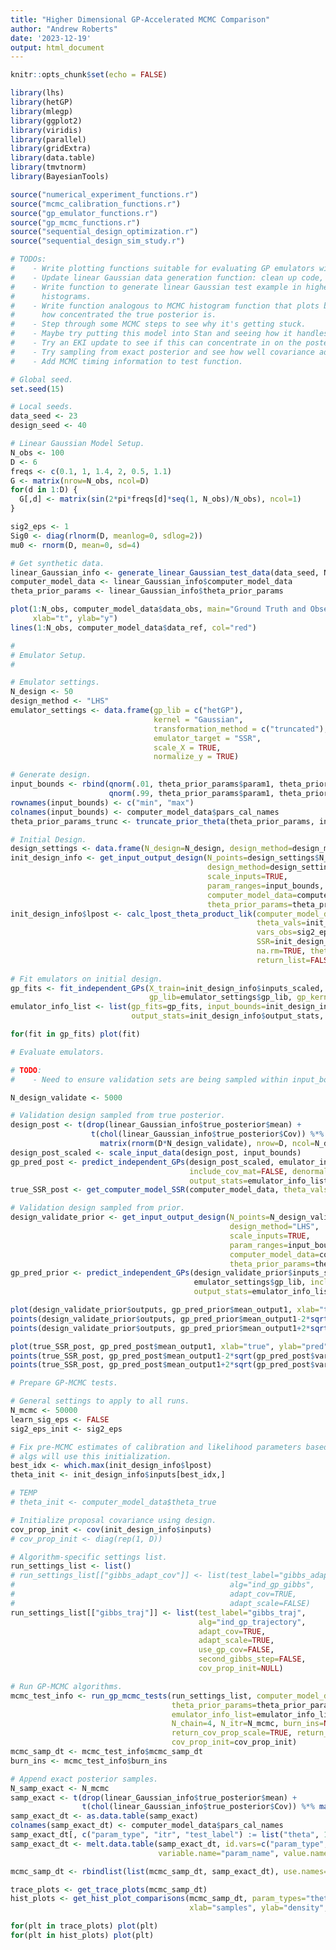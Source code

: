 ```yaml
---
title: "Higher Dimensional GP-Accelerated MCMC Comparison"
author: "Andrew Roberts"
date: '2023-12-19'
output: html_document
---
```



```r
knitr::opts_chunk$set(echo = FALSE)

library(lhs)
library(hetGP)
library(mlegp)
library(ggplot2)
library(viridis)
library(parallel)
library(gridExtra)
library(data.table)
library(tmvtnorm)
library(BayesianTools)

source("numerical_experiment_functions.r")
source("mcmc_calibration_functions.r")
source("gp_emulator_functions.r")
source("gp_mcmc_functions.r")
source("sequential_design_optimization.r")
source("sequential_design_sim_study.r")
```


```r
# TODOs: 
#    - Write plotting functions suitable for evaluating GP emulators with multivariate input space. Maybe plot y vs. y_hat. 
#    - Update linear Gaussian data generation function: clean up code, improve comments, and allow for non-zero mean Gaussian prior.
#    - Write function to generate linear Gaussian test example in higher dimensions. Include univariate and bivariate 
#      histograms.
#    - Write function analogous to MCMC histogram function that plots bivariate histograms. Will be helpful to get a sense of 
#      how concentrated the true posterior is. 
#    - Step through some MCMC steps to see why it's getting stuck. 
#    - Maybe try putting this model into Stan and seeing how it handles it. 
#    - Try an EKI update to see if this can concentrate in on the posterior in a single time step. 
#    - Try sampling from exact posterior and see how well covariance adaptation does. 
#    - Add MCMC timing information to test function. 
```


```r
# Global seed.
set.seed(15)

# Local seeds. 
data_seed <- 23
design_seed <- 40
```


```r
# Linear Gaussian Model Setup. 
N_obs <- 100
D <- 6
freqs <- c(0.1, 1, 1.4, 2, 0.5, 1.1)
G <- matrix(nrow=N_obs, ncol=D)
for(d in 1:D) {
  G[,d] <- matrix(sin(2*pi*freqs[d]*seq(1, N_obs)/N_obs), ncol=1)
}

sig2_eps <- 1
Sig0 <- diag(rlnorm(D, meanlog=0, sdlog=2))
mu0 <- rnorm(D, mean=0, sd=4)

# Get synthetic data. 
linear_Gaussian_info <- generate_linear_Gaussian_test_data(data_seed, N_obs, D, Sig0, G, sig2_eps=sig2_eps)
computer_model_data <- linear_Gaussian_info$computer_model_data
theta_prior_params <- linear_Gaussian_info$theta_prior_params

plot(1:N_obs, computer_model_data$data_obs, main="Ground Truth and Observed Data", 
     xlab="t", ylab="y")
lines(1:N_obs, computer_model_data$data_ref, col="red")

```

```r

#
# Emulator Setup. 
#

# Emulator settings. 
N_design <- 50
design_method <- "LHS"
emulator_settings <- data.frame(gp_lib = c("hetGP"), 
                                kernel = "Gaussian", 
                                transformation_method = c("truncated"),
                                emulator_target = "SSR",
                                scale_X = TRUE, 
                                normalize_y = TRUE)

# Generate design. 
input_bounds <- rbind(qnorm(.01, theta_prior_params$param1, theta_prior_params$param2), 
                      qnorm(.99, theta_prior_params$param1, theta_prior_params$param2))
rownames(input_bounds) <- c("min", "max")
colnames(input_bounds) <- computer_model_data$pars_cal_names
theta_prior_params_trunc <- truncate_prior_theta(theta_prior_params, input_bounds)

# Initial Design. 
design_settings <- data.frame(N_design=N_design, design_method=design_method)
init_design_info <- get_input_output_design(N_points=design_settings$N_design,
                                            design_method=design_settings$design_method, 
                                            scale_inputs=TRUE,
                                            param_ranges=input_bounds,  
                                            computer_model_data=computer_model_data, 
                                            theta_prior_params=theta_prior_params, design_seed=design_seed)
init_design_info$lpost <- calc_lpost_theta_product_lik(computer_model_data=computer_model_data, 
                                                       theta_vals=init_design_info$inputs, 
                                                       vars_obs=sig2_eps, 
                                                       SSR=init_design_info$outputs,
                                                       na.rm=TRUE, theta_prior_params=theta_prior_params, 
                                                       return_list=FALSE)
  
# Fit emulators on initial design. 
gp_fits <- fit_independent_GPs(X_train=init_design_info$inputs_scaled, Y_train=init_design_info$outputs_normalized, 
                               gp_lib=emulator_settings$gp_lib, gp_kernel=emulator_settings$kernel)$fits
emulator_info_list <- list(gp_fits=gp_fits, input_bounds=init_design_info$input_bounds, 
                           output_stats=init_design_info$output_stats, settings=emulator_settings)

for(fit in gp_fits) plot(fit)
```

```r
# Evaluate emulators. 

# TODO: 
#    - Need to ensure validation sets are being sampled within input_bounds. 

N_design_validate <- 5000

# Validation design sampled from true posterior. 
design_post <- t(drop(linear_Gaussian_info$true_posterior$mean) + 
                  t(chol(linear_Gaussian_info$true_posterior$Cov)) %*% 
                    matrix(rnorm(D*N_design_validate), nrow=D, ncol=N_design_validate))
design_post_scaled <- scale_input_data(design_post, input_bounds)
gp_pred_post <- predict_independent_GPs(design_post_scaled, emulator_info_list$gp_fits, emulator_settings$gp_lib, 
                                        include_cov_mat=FALSE, denormalize_predictions=TRUE, 
                                        output_stats=emulator_info_list$output_stats, return_df=TRUE)$df
true_SSR_post <- get_computer_model_SSR(computer_model_data, theta_vals=design_post)                                            

# Validation design sampled from prior. 
design_validate_prior <- get_input_output_design(N_points=N_design_validate,
                                                 design_method="LHS", 
                                                 scale_inputs=TRUE,
                                                 param_ranges=input_bounds,  
                                                 computer_model_data=computer_model_data, 
                                                 theta_prior_params=theta_prior_params)
gp_pred_prior <- predict_independent_GPs(design_validate_prior$inputs_scaled, emulator_info_list$gp_fits,  
                                         emulator_settings$gp_lib, include_cov_mat=FALSE, denormalize_predictions=TRUE, 
                                         output_stats=emulator_info_list$output_stats, return_df=TRUE)$df

plot(design_validate_prior$outputs, gp_pred_prior$mean_output1, xlab="true", ylab="pred", main="prior validation")
points(design_validate_prior$outputs, gp_pred_prior$mean_output1-2*sqrt(gp_pred_prior$var_comb_output1), col="gray")
points(design_validate_prior$outputs, gp_pred_prior$mean_output1+2*sqrt(gp_pred_prior$var_comb_output1), col="gray")

plot(true_SSR_post, gp_pred_post$mean_output1, xlab="true", ylab="pred", main="posterior validation")
points(true_SSR_post, gp_pred_post$mean_output1-2*sqrt(gp_pred_post$var_comb_output1), col="gray")
points(true_SSR_post, gp_pred_post$mean_output1+2*sqrt(gp_pred_post$var_comb_output1), col="gray")

```


```r
# Prepare GP-MCMC tests. 

# General settings to apply to all runs. 
N_mcmc <- 50000
learn_sig_eps <- FALSE
sig2_eps_init <- sig2_eps

# Fix pre-MCMC estimates of calibration and likelihood parameters based on design data. All MCMC
# algs will use this initialization. 
best_idx <- which.max(init_design_info$lpost)
theta_init <- init_design_info$inputs[best_idx,]

# TEMP
# theta_init <- computer_model_data$theta_true

# Initialize proposal covariance using design. 
cov_prop_init <- cov(init_design_info$inputs)
# cov_prop_init <- diag(rep(1, D))

# Algorithm-specific settings list. 
run_settings_list <- list()
# run_settings_list[["gibbs_adapt_cov"]] <- list(test_label="gibbs_adapt_cov", 
#                                                alg="ind_gp_gibbs",
#                                                adapt_cov=TRUE, 
#                                                adapt_scale=FALSE)
run_settings_list[["gibbs_traj"]] <- list(test_label="gibbs_traj", 
                                          alg="ind_gp_trajectory",     # "ind_gp_trajectory_trunc_prop",
                                          adapt_cov=TRUE, 
                                          adapt_scale=TRUE,
                                          use_gp_cov=FALSE, 
                                          second_gibbs_step=FALSE, 
                                          cov_prop_init=NULL)
```


```r
# Run GP-MCMC algorithms. 
mcmc_test_info <- run_gp_mcmc_tests(run_settings_list, computer_model_data=computer_model_data, 
                                    theta_prior_params=theta_prior_params_trunc,
                                    emulator_info_list=emulator_info_list, theta_init=theta_init,
                                    N_chain=4, N_itr=N_mcmc, burn_ins=NULL, learn_sig_eps=FALSE,
                                    return_cov_prop_scale=TRUE, return_SSR_samp=TRUE, sig2_eps_init=sig2_eps, 
                                    cov_prop_init=cov_prop_init)
mcmc_samp_dt <- mcmc_test_info$mcmc_samp_dt
burn_ins <- mcmc_test_info$burn_ins
```


```r
# Append exact posterior samples. 
N_samp_exact <- N_mcmc
samp_exact <- t(drop(linear_Gaussian_info$true_posterior$mean) + 
                t(chol(linear_Gaussian_info$true_posterior$Cov)) %*% matrix(rnorm(D*N_samp_exact), nrow=D, ncol=N_samp_exact))
samp_exact_dt <- as.data.table(samp_exact)
colnames(samp_exact_dt) <- computer_model_data$pars_cal_names
samp_exact_dt[, c("param_type", "itr", "test_label") := list("theta", 1:N_samp_exact, "exact")]
samp_exact_dt <- melt.data.table(samp_exact_dt, id.vars=c("param_type", "itr", "test_label"), 
                                 variable.name="param_name", value.name="sample")

mcmc_samp_dt <- rbindlist(list(mcmc_samp_dt, samp_exact_dt), use.names=TRUE)
```

```r
trace_plots <- get_trace_plots(mcmc_samp_dt)
hist_plots <- get_hist_plot_comparisons(mcmc_samp_dt, param_types="theta", test_label_baseline="exact", 
                                        xlab="samples", ylab="density", bins=30)

for(plt in trace_plots) plot(plt)
for(plt in hist_plots) plot(plt)
```



